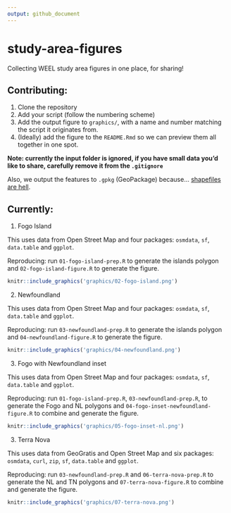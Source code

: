 ```yaml
---
output: github_document
---
```


# study-area-figures

Collecting WEEL study area figures in one place, for sharing! 


## Contributing:
1. Clone the repository
2. Add your script (follow the numbering scheme)
3. Add the output figure to `graphics/`, with a name and number matching the script it originates from. 
4. (Ideally) add the figure to the `README.Rmd` so we can preview them all together in one spot. 

**Note: currently the input folder is ignored, if you have small data you'd like to share, carefully remove it from the `.gitignore`**

Also, we output the features to `.gpkg` (GeoPackage) because... [shapefiles are hell](http://switchfromshapefile.org).

## Currently:
1. Fogo Island

This uses data from Open Street Map and four packages: `osmdata`, `sf`, `data.table` and `ggplot`. 


Reproducing: run `01-fogo-island-prep.R` to generate the islands polygon and `02-fogo-island-figure.R` to generate the figure. 


```r
knitr::include_graphics('graphics/02-fogo-island.png')
```

2. Newfoundland 

This uses data from Open Street Map and four packages: `osmdata`, `sf`, `data.table` and `ggplot`. 


Reproducing: run `03-newfoundland-prep.R` to generate the islands polygon and `04-newfoundland-figure.R` to generate the figure. 

```r
knitr::include_graphics('graphics/04-newfoundland.png')
```



3. Fogo with Newfoundland inset 

This uses data from Open Street Map and four packages: `osmdata`, `sf`, `data.table` and `ggplot`. 


Reproducing: run `01-fogo-island-prep.R`, `03-newfoundland-prep.R`, to generate the Fogo and NL polygons and `04-fogo-inset-newfoundland-figure.R` to combine and generate the figure. 

```r
knitr::include_graphics('graphics/05-fogo-inset-nl.png')
```


3. Terra Nova

This uses data from GeoGratis and Open Street Map and six packages: `osmdata`, `curl`, `zip`, `sf`, `data.table` and `ggplot`. 


Reproducing: run  `03-newfoundland-prep.R` and `06-terra-nova-prep.R` to generate the NL and TN polygons and `07-terra-nova-figure.R` to combine and generate the figure. 

```r
knitr::include_graphics('graphics/07-terra-nova.png')
```

